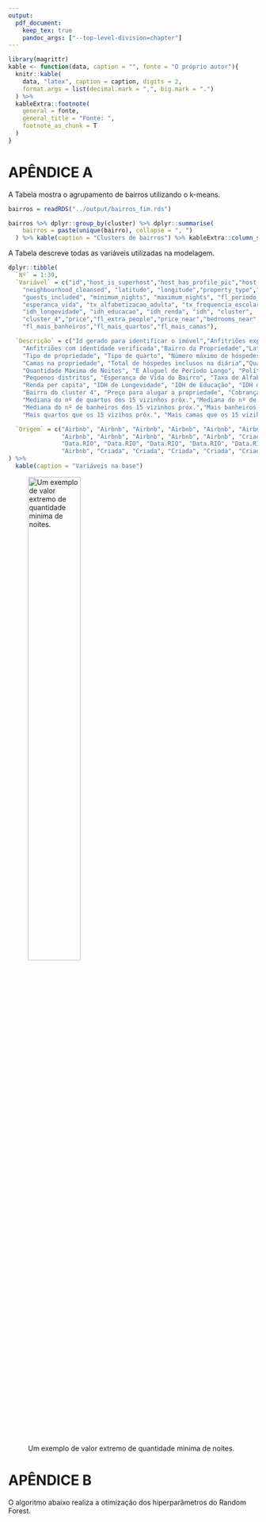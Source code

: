 ```yaml
---
output:
  pdf_document:
    keep_tex: true
    pandoc_args: ["--top-level-division=chapter"]
---
```


```r
library(magrittr)
kable <- function(data, caption = "", fonte = "O próprio autor"){
  knitr::kable(
    data, "latex", caption = caption, digits = 2,
    format.args = list(decimal.mark = ",", big.mark = ".")
  ) %>%
  kableExtra::footnote(
    general = fonte,
    general_title = "Fonte: ",
    footnote_as_chunk = T
  )
}
```

# APÊNDICE A {.unnumbered}

A Tabela \ref{tab:cluster_bairros} mostra o agrupamento de bairros utilizando o k-means.

```r
bairros = readRDS("../output/bairros_fim.rds")

bairros %>% dplyr::group_by(cluster) %>% dplyr::summarise(
    bairros = paste(unique(bairro), collapse = ", ")
  ) %>% kable(caption = "Clusters de bairros") %>% kableExtra::column_spec(2, width = "15cm")
```

A Tabela \ref{tab:desc_variaveis} descreve todas as variáveis utilizadas na modelagem.

```r
dplyr::tibble(
  `Nº` = 1:39,
  `Variável` = c("id","host_is_superhost","host_has_profile_pic","host_identity_verified",
    "neighbourhood_cleansed", "latitude", "longitude","property_type","room_type","accommodates","bathrooms","bedrooms","beds",
    "guests_included", "minimum_nights", "maximum_nights", "fl_periodo_longo","cancellation_policy", "zona", "subprefeitura",
    "esperanca_vida", "tx_alfabetizacao_adulta", "tx_frequencia_escolar", "renda_per_capita",
    "idh_longevidade", "idh_educacao", "idh_renda", "idh", "cluster",
    "cluster_4","price","fl_extra_people","price_near","bedrooms_near","beds_near","bathrooms_near",
    "fl_mais_banheiros","fl_mais_quartos","fl_mais_camas"),

  `Descrição` = c("Id gerado para identificar o imóvel","Anfitriões experientes","Anfitriões com foto no perfil",
    "Anfitriões com identidade verificada","Bairro da Propriedade","Latitude da propriedade","Longitude da propriedade",
    "Tipo de propriedade", "Tipo de quarto", "Número máximo de hóspedes","Banheiros na propriedade","Quartos na propriedade",
    "Camas na propriedade", "Total de hóspedes inclusos na diária","Quantidade Mínima de Noites",
    "Quantidade Máxima de Noites", "É Aluguel de Período Longo", "Política de cancelamento", "Zona da Propriedade",
    "Pequenos distritos", "Esperança de Vida do Bairro", "Taxa de Alfabetização Adulta", "Taxa de Frequência Escolar",
    "Renda per capita", "IDH de Longevidade", "IDH de Educação", "IDH de Renda", "IDH", "Cluster",
    "Bairro do cluster 4", "Preço para alugar a propriedade", "Cobrança por pessoa a mais", "Mediana do preço dos 15 vizinhos próx.",
    "Mediana do nº de quartos dos 15 vizinhos próx.","Mediana do nº de camasdos 15 vizinhos próx.",
    "Mediana do nº de banheiros dos 15 vizinhos próx.","Mais banheiros que os 15 vizihos próx.",
    "Mais quartos que os 15 vizihos próx.", "Mais camas que os 15 vizihos próx."),

  `Origem` = c("Airbnb", "Airbnb", "Airbnb", "Airbnb", "Airbnb", "Airbnb", "Airbnb", "Airbnb", "Airbnb", "Airbnb", "Airbnb",
               "Airbnb", "Airbnb", "Airbnb", "Airbnb", "Airbnb", "Criada", "Airbnb", "Data.RIO", "Data.RIO", "Data.RIO",
               "Data.RIO", "Data.RIO", "Data.RIO", "Data.RIO", "Data.RIO", "Data.RIO", "Data.RIO", "Criada", "Criada",
               "Airbnb", "Criada", "Criada", "Criada", "Criada", "Criada", "Criada", "Criada", "Criada")
) %>%
  kable(caption = "Variáveis na base")
```

![Um exemplo de valor extremo de quantidade minima de noites.\label{fig:minima_noites}](../fig/exemplo_periodo_airbnb.png){height=50%}

<!-- # APÊNDICE B {.unnumbered} -->

<!-- O código abaixo realiza a extração e as transformações iniciais das bases de dados. -->

<!-- ```{r code = readLines("../scripts/0_take_datasets.r"), echo = T, eval = F} -->
<!-- ``` -->

<!-- # APÊNDICE C {.unnumbered} -->

<!-- O código abaixo realiza as demais transformações das bases de dados. -->

<!-- ```{r code = readLines("../scripts/1_read_transform.r"), echo = T, eval = F} -->
<!-- ``` -->

# APÊNDICE B {.unnumbered}

O algoritmo abaixo realiza a otimização dos hiperparâmetros do Random Forest.

\begin{algorithm}[H]
  \KwData{Base de Treino}
  \KwResult{Hiperparâmetros com menor erro}

  \SetKwProg{Pn}{Fun\c{c}ão}{:}{\Return erro}
      \Pn{TestaHiperparametros(folds, [hiperparâmetros])}{

        erro = [] \;

         \Para{i = 1 \textbf{ at\'{e} } 10}{
            train = PegaPartesdeTreino(folds, i)

            test = PegaPartedeTeste(folds, i)

            model = RandomForest(train, [hiperparâmetros])

            erro.append(EQM(model, test))
        }
    }

  folds = Separar a base em 10 partes para validação cruzada

  \Para{i = 1 \textbf{ at\'{e} } T}{
    \nosemic amostra = Gera uma amostra aleatória com 10 hiperparâmetros não testados

    TestaHiperparametros(folds, amostra)

    modelo = RandomForest(Hiperpar\^ametros testados, erro \sim hiperpar\^ametros)

    previsão = Prevê o valor do erro dos hiperpar\^ametros não testados

    amostra = Avalia o top 10 com menor previsão de erro

    TestaHiperparametros(folds, amostra)
  }

\caption{Algoritmo para encontrar um bom conjunto de hiperparâmetros}
\label{alg:hiper}
\end{algorithm}

<!-- O código abaixo realiza a otimização dos hiperparâmetros do Random Forest. -->

<!-- ```{r code = readLines("../scripts/testa_hiper_rf.r"), echo = T, eval = F} -->
<!-- ``` -->
